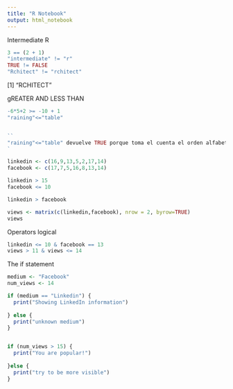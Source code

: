 ---
title: "R Notebook"
output: html_notebook
---

Intermediate R

```{r}
3 == (2 + 1)
"intermediate" != "r"
TRUE != FALSE
"Rchitect" != "rchitect"


```
[1] "RCHITECT"

gREATER AND LESS THAN

```{r}
-6*5+2 >= -10 + 1
"raining"<="table"


``
"raining"<="table" devuelve TRUE porque toma el cuenta el orden alfabetico, raining está antes de table,
`
```
```{r}
linkedin <- c(16,9,13,5,2,17,14)
facebook <- c(17,7,5,16,8,13,14)

linkedin > 15
facebook <= 10

linkedin > facebook

views <- matrix(c(linkedin,facebook), nrow = 2, byrow=TRUE)
views
```
Operators logical

```{r}
linkedin <= 10 & facebook == 13
views > 11 & views <= 14
```
The if statement
```{r}
medium <- "Facebook"
num_views <- 14

if (medium == "Linkedin") {
  print("Showing LinkedIn information")
  
} else {
  print("unknown medium")
}


if (num_views > 15) {
  print("You are popular!")
  
}else {
  print("try to be more visible")
}


```


